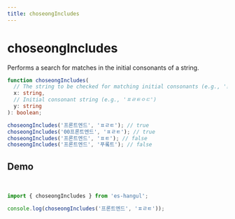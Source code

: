 ```yaml
---
title: choseongIncludes
---
```



# choseongIncludes

Performs a search for matches in the initial consonants of a string.

```typescript
function choseongIncludes(
  // The string to be checked for matching initial consonants (e.g., '프론트엔드')
  x: string,
  // Initial consonant string (e.g., 'ㅍㄹㅌㅇㄷ')
  y: string
): boolean;
```

```typescript
choseongIncludes('프론트엔드', 'ㅍㄹㅌ'); // true
choseongIncludes('00프론트엔드', 'ㅍㄹㅌ'); // true
choseongIncludes('프론트엔드', 'ㅍㅌ'); // false
choseongIncludes('프론트엔드', '푸롴트'); // false
```

## Demo

<br />

<Sandpack>

```ts index.ts
import { choseongIncludes } from 'es-hangul';

console.log(choseongIncludes('프론트엔드', 'ㅍㄹㅌ'));
```

</Sandpack>
